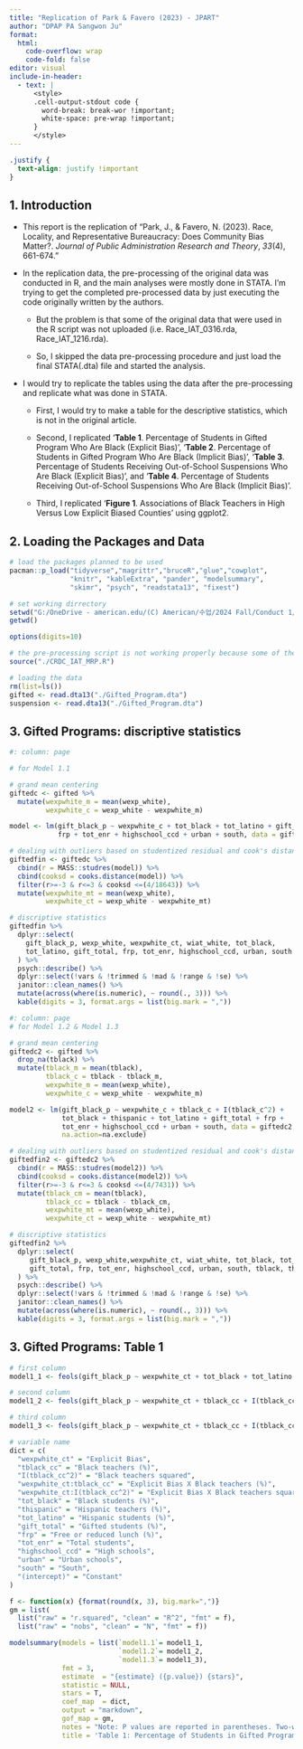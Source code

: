 ```yaml
---
title: "Replication of Park & Favero (2023) - JPART"
author: "DPAP PA Sangwon Ju"
format: 
  html:
    code-overflow: wrap
    code-fold: false
editor: visual
include-in-header:
  - text: |
      <style>
      .cell-output-stdout code {
        word-break: break-wor !important;
        white-space: pre-wrap !important;
      }
      </style>
---
```


```css
.justify {
  text-align: justify !important
}
```

::: justify
## 1. Introduction

-   This report is the replication of "Park, J., & Favero, N. (2023). Race, Locality, and Representative Bureaucracy: Does Community Bias Matter?. *Journal of Public Administration Research and Theory*, *33*(4), 661-674."

-   In the replication data, the pre-processing of the original data was conducted in R, and the main analyses were mostly done in STATA. I'm trying to get the completed pre-processed data by just executing the code originally written by the authors.

    -   But the problem is that some of the original data that were used in the R script was not uploaded (i.e. Race_IAT_0316.rda, Race_IAT_1216.rda).

    -   So, I skipped the data pre-processing procedure and just load the final STATA(.dta) file and started the analysis.

-   I would try to replicate the tables using the data after the pre-processing and replicate what was done in STATA.

    -   First, I would try to make a table for the descriptive statistics, which is not in the original article.

    -   Second, I replicated '**Table 1**. Percentage of Students in Gifted Program Who Are Black (Explicit Bias)', '**Table 2**. Percentage of Students in Gifted Program Who Are Black (Implicit Bias)', '**Table 3**. Percentage of Students Receiving Out-of-School Suspensions Who Are Black (Explicit Bias)', and '**Table 4**. Percentage of Students Receiving Out-of-School Suspensions Who Are Black (Implicit Bias)'.

    -   Third, I replicated '**Figure 1**. Associations of Black Teachers in High Versus Low Explicit Biased Counties' using ggplot2.

## 2. Loading the Packages and Data

```r
# load the packages planned to be used 
pacman::p_load("tidyverse","magrittr","bruceR","glue","cowplot", 
               "knitr", "kableExtra", "pander", "modelsummary",
               "skimr", "psych", "readstata13", "fixest")

# set working dirrectory
setwd("G:/OneDrive - american.edu/(C) American/수업/2024 Fall/Conduct 1/replication/ReplicationParkFavero2023")
getwd() 

options(digits=10)
```

```r
# the pre-processing script is not working properly because some of the rda files are missing
source("./CRDC_IAT_MRP.R") 
```

```r
# loading the data 
rm(list=ls())
gifted <- read.dta13("./Gifted_Program.dta")
suspension <- read.dta13("./Gifted_Program.dta")
```

## 3. Gifted Programs: discriptive statistics

```r
#: column: page

# for Model 1.1

# grand mean centering 
giftedc <- gifted %>%
  mutate(wexpwhite_m = mean(wexp_white),
         wexpwhite_c = wexp_white - wexpwhite_m)

model <- lm(gift_black_p ~ wexpwhite_c + tot_black + tot_latino + gift_total + 
            frp + tot_enr + highschool_ccd + urban + south, data = giftedc)

# dealing with outliers based on studentized residual and cook's distance 
giftedfin <- giftedc %>% 
  cbind(r = MASS::studres(model)) %>% 
  cbind(cooksd = cooks.distance(model)) %>% 
  filter(r>=-3 & r<=3 & cooksd <=(4/18643)) %>%
  mutate(wexpwhite_mt = mean(wexp_white),
         wexpwhite_ct = wexp_white - wexpwhite_mt)

# discriptive statistics 
giftedfin %>%
  dplyr::select(
    gift_black_p, wexp_white, wexpwhite_ct, wiat_white, tot_black, 
    tot_latino, gift_total, frp, tot_enr, highschool_ccd, urban, south
  ) %>%
  psych::describe() %>% 
  dplyr::select(!vars & !trimmed & !mad & !range & !se) %>%
  janitor::clean_names() %>% 
  mutate(across(where(is.numeric), ~ round(., 3))) %>% 
  kable(digits = 3, format.args = list(big.mark = ",")) 
```

```r
#: column: page
# for Model 1.2 & Model 1.3

# grand mean centering 
giftedc2 <- gifted %>%
  drop_na(tblack) %>% 
  mutate(tblack_m = mean(tblack),
         tblack_c = tblack - tblack_m, 
         wexpwhite_m = mean(wexp_white),
         wexpwhite_c = wexp_white - wexpwhite_m)

model2 <- lm(gift_black_p ~ wexpwhite_c + tblack_c + I(tblack_c^2) + 
             tot_black + thispanic + tot_latino + gift_total + frp + 
             tot_enr + highschool_ccd + urban + south, data = giftedc2,
             na.action=na.exclude) 

# dealing with outliers based on studentized residual and cook's distance 
giftedfin2 <- giftedc2 %>% 
  cbind(r = MASS::studres(model2)) %>% 
  cbind(cooksd = cooks.distance(model2)) %>% 
  filter(r>=-3 & r<=3 & cooksd <=(4/7431)) %>%
  mutate(tblack_cm = mean(tblack),
         tblack_cc = tblack - tblack_cm,
         wexpwhite_mt = mean(wexp_white),
         wexpwhite_ct = wexp_white - wexpwhite_mt)

# discriptive statistics 
giftedfin2 %>%
  dplyr::select(
     gift_black_p, wexp_white,wexpwhite_ct, wiat_white, tot_black, tot_latino,
     gift_total, frp, tot_enr, highschool_ccd, urban, south, tblack, thispanic
  ) %>%
  psych::describe() %>% 
  dplyr::select(!vars & !trimmed & !mad & !range & !se) %>%
  janitor::clean_names() %>% 
  mutate(across(where(is.numeric), ~ round(., 3))) %>% 
  kable(digits = 3, format.args = list(big.mark = ",")) 

```

## 3. Gifted Programs: Table 1

```r
# first column
model1_1 <- feols(gift_black_p ~ wexpwhite_ct + tot_black + tot_latino + gift_total + frp + tot_enr + highschool_ccd + urban + south, vcov = ~ leaid + fips, data = giftedfin)

# second column
model1_2 <- feols(gift_black_p ~ wexpwhite_ct + tblack_cc + I(tblack_cc^2) + tot_black + + thispanic + tot_latino + gift_total + frp + tot_enr + highschool_ccd + urban + south, vcov = ~ leaid + fips, data = giftedfin2)

# third column
model1_3 <- feols(gift_black_p ~ wexpwhite_ct + tblack_cc + I(tblack_cc^2) + wexpwhite_ct * tblack_cc + wexpwhite_ct * I(tblack_cc^2) + tot_black + + thispanic + tot_latino + gift_total + frp + tot_enr + highschool_ccd + urban + south, vcov = ~ leaid + fips, data = giftedfin2)

# variable name
dict = c(
  "wexpwhite_ct" = "Explicit Bias",
  "tblack_cc" = "Black teachers (%)",
  "I(tblack_cc^2)" = "Black teachers squared",
  "wexpwhite_ct:tblack_cc" = "Explicit Bias X Black teachers (%)",
  "wexpwhite_ct:I(tblack_cc^2)" = "Explicit Bias X Black teachers squared",
  "tot_black" = "Black students (%)",
  "thispanic" = "Hispanic teachers (%)",
  "tot_latino" = "Hispanic students (%)",
  "gift_total" = "Gifted students (%)",
  "frp" = "Free or reduced lunch (%)",
  "tot_enr" = "Total students",
  "highschool_ccd" = "High schools",
  "urban" = "Urban schools",
  "south" = "South",
  "(intercept)" = "Constant"
)

f <- function(x) {format(round(x, 3), big.mark=",")}
gm = list(
  list("raw" = "r.squared", "clean" = "R^2", "fmt" = f),
  list("raw" = "nobs", "clean" = "N", "fmt" = f))

modelsummary(models = list(`model1.1`= model1_1,
                           `model1.2`= model1_2, 
                           `model1.3`= model1_3),
             fmt = 3, 
             estimate  = "{estimate} ({p.value}) {stars}",
             statistic = NULL,
             stars = T,
             coef_map  = dict,
             output = "markdown",
             gof_map = gm,
             notes = "Note: P values are reported in parentheses. Two-way clustered robust standard errors are used. The explicit bias and the percentage of Black teachers variables are mean-centered.",
             title = 'Table 1: Percentage of Students in Gifted Program Who Are Black (Explicit Bias)')




```
:::
